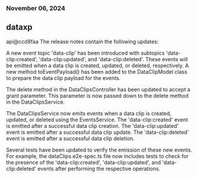 ### November 06, 2024
## dataxp

api@ccd8faa
The release notes contain the following updates:

A new event topic 'data-clip' has been introduced with subtopics 'data-clip:created', 'data-clip:updated', and 'data-clip:deleted'. These events will be emitted when a data clip is created, updated, or deleted, respectively. A new method toEventPayload() has been added to the DataClipModel class to prepare the data clip payload for the events.

The delete method in the DataClipsController has been updated to accept a grant parameter. This parameter is now passed down to the delete method in the DataClipsService.

The DataClipsService now emits events when a data clip is created, updated, or deleted using the EventsService. The 'data-clip:created' event is emitted after a successful data clip creation. The 'data-clip:updated' event is emitted after a successful data clip update. The 'data-clip:deleted' event is emitted after a successful data clip deletion.

Several tests have been updated to verify the emission of these new events. For example, the dataClips.e2e-spec.ts file now includes tests to check for the presence of the 'data-clip:created', 'data-clip:updated', and 'data-clip:deleted' events after performing the respective operations.